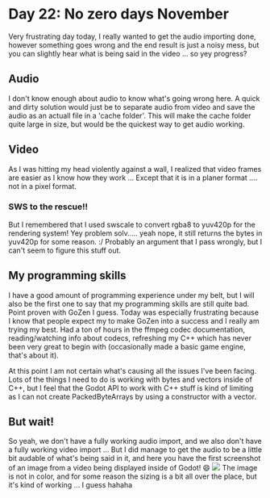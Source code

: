 # Day 22: No zero days November

Very frustrating day today, I really wanted to get the audio importing done, however something goes wrong and the end result is just a noisy mess, but you can slightly hear what is being said in the video ... so yey progress?

## Audio

I don't know enough about audio to know what's going wrong here. A quick and dirty solution would just be to separate audio from video and save the audio as an actuall file in a 'cache folder'. This will make the cache folder quite large in size, but would be the quickest way to get audio working.

## Video

As I was hitting my head violently against a wall, I realized that video frames are easier as I know how they work ... Except that it is in a planer format .... not in a pixel format.

### SWS to the rescue!!

But I remembered that I used swscale to convert rgba8 to yuv420p for the rendering system! Yey problem solv..... yeah nope, it still returns the bytes in yuv420p for some reason. :/ Probably an argument that I pass wrongly, but I can't seem to figure this stuff out.

## My programming skills

I have a good amount of programming experience under my belt, but I will also be the first one to say that my programming skills are still quite bad. Point proven with GoZen I guess. Today was especially frustrating because I know that people expect my to make GoZen into a success and I really am trying my best. Had a ton of hours in the ffmpeg codec documentation, reading/watching info about codecs, refreshing my C++ which has never been very great to begin with (occasionally made a basic game engine, that's about it).

At this point I am not certain what's causing all the issues I've been facing. Lots of the things I need to do is working with bytes and vectors inside of C++, but I feel that the Godot API to work with C++ stuff is kind of limiting as I can not create PackedByteArrays by using a constructor with a vector.

## But wait!

So yeah, we don't have a fully working audio import, and we also don't have a fully working video import ... But I did manage to get the audio to be a little bit audable of what's being said in it, and here you have the first screenshot of an image from a video being displayed inside of Godot! 😄
![](./_assets/2023-11-22_16-57.png)
The image is not in color, and for some reason the sizing is a bit all over the place, but it's kind of working ... I guess hahaha
